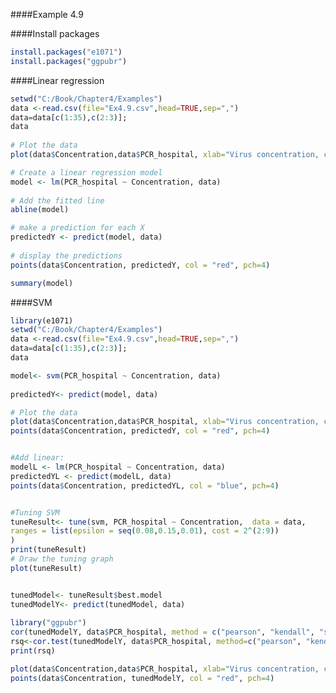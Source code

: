 ####Example 4.9

####Install packages
```{r, echo = TRUE}
install.packages("e1071")
install.packages("ggpubr")
```
####Linear regression
```{r, echo = TRUE}
setwd("C:/Book/Chapter4/Examples")
data <-read.csv(file="Ex4.9.csv",head=TRUE,sep=",")
data=data[c(1:35),c(2:3)];
data
 
# Plot the data
plot(data$Concentration,data$PCR_hospital, xlab="Virus concentration, copies/L",ylab="Number of reported COVID cases in hospitals", pch=16)

# Create a linear regression model
model <- lm(PCR_hospital ~ Concentration, data)
 
# Add the fitted line
abline(model)

# make a prediction for each X
predictedY <- predict(model, data)
 
# display the predictions
points(data$Concentration, predictedY, col = "red", pch=4)

summary(model)
```

####SVM
```{r, echo = TRUE}
library(e1071)
setwd("C:/Book/Chapter4/Examples")
data <-read.csv(file="Ex4.9.csv",head=TRUE,sep=",")
data=data[c(1:35),c(2:3)];
data

model<- svm(PCR_hospital ~ Concentration, data)
 
predictedY<- predict(model, data)

# Plot the data
plot(data$Concentration,data$PCR_hospital, xlab="Virus concentration, copies/L",ylab="Number of reported COVID cases in hospitals", pch=16)
points(data$Concentration, predictedY, col = "red", pch=4)


#Add linear:
modelL <- lm(PCR_hospital ~ Concentration, data)
predictedYL <- predict(modelL, data)
points(data$Concentration, predictedYL, col = "blue", pch=4)


#Tuning SVM
tuneResult<- tune(svm, PCR_hospital ~ Concentration,  data = data,
ranges = list(epsilon = seq(0.08,0.15,0.01), cost = 2^(2:9))
)
print(tuneResult)
# Draw the tuning graph
plot(tuneResult)


tunedModel<- tuneResult$best.model
tunedModelY<- predict(tunedModel, data)
 
library("ggpubr")
cor(tunedModelY, data$PCR_hospital, method = c("pearson", "kendall", "spearman"))
rsq<-cor.test(tunedModelY, data$PCR_hospital, method=c("pearson", "kendall", "spearman"))
print(rsq)

plot(data$Concentration,data$PCR_hospital, xlab="Virus concentration, copies/L",ylab="Number of reported COVID cases in hospitals", pch=16)
points(data$Concentration, tunedModelY, col = "red", pch=4)
```

